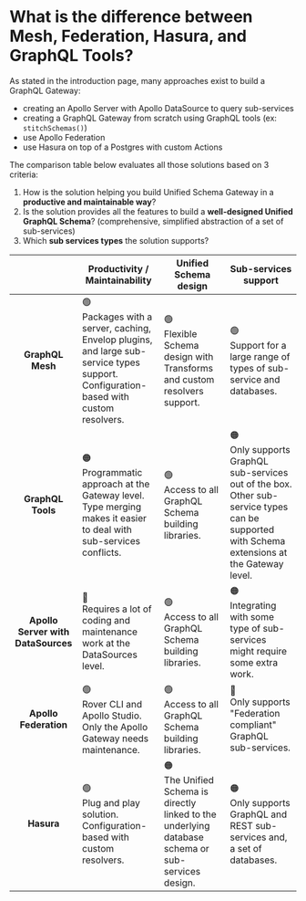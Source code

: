 # What is the difference between Mesh, Federation, Hasura, and GraphQL Tools?

As stated in the introduction page, many approaches exist to build a GraphQL Gateway:

- creating an Apollo Server with Apollo DataSource to query sub-services
- creating a GraphQL Gateway from scratch using GraphQL tools (ex: `stitchSchemas()`)
- use Apollo Federation
- use Hasura on top of a Postgres with custom Actions

The comparison table below evaluates all those solutions based on 3 criteria:

1. How is the solution helping you build Unified Schema Gateway in a **productive and maintainable
   way**?
2. Is the solution provides all the features to build a **well-designed Unified GraphQL Schema**?
   (comprehensive, simplified abstraction of a set of sub-services)
3. Which **sub services types** the solution supports?

|                                    | Productivity / Maintainability                                                                                                               | Unified Schema design                                                                                  | Sub-services support                                                                                                                            |
| :--------------------------------: | -------------------------------------------------------------------------------------------------------------------------------------------- | ------------------------------------------------------------------------------------------------------ | ----------------------------------------------------------------------------------------------------------------------------------------------- |
|          **GraphQL Mesh**          | 🟢<br/>Packages with a server, caching, Envelop plugins, and large sub-service types support.<br/>Configuration-based with custom resolvers. | 🟢<br/>Flexible Schema design with Transforms and custom resolvers support.                            | 🟢<br/>Support for a large range of types of sub-service and databases.                                                                         |
|         **GraphQL Tools**          | 🟠<br/>Programmatic approach at the Gateway level.<br/>Type merging makes it easier to deal with sub-services conflicts.                     | 🟢<br/>Access to all GraphQL Schema building libraries.                                                | 🟠<br/>Only supports GraphQL sub-services out of the box. Other sub-service types can be supported with Schema extensions at the Gateway level. |
| **Apollo Server with DataSources** | 🔴<br/>Requires a lot of coding and maintenance work at the DataSources level.                                                               | 🟢<br/>Access to all GraphQL Schema building libraries.                                                | 🟠<br/>Integrating with some type of sub-services might require some extra work.                                                                |
|       **Apollo Federation**        | 🟢<br/>Rover CLI and Apollo Studio. Only the Apollo Gateway needs maintenance.                                                               | 🟢<br/>Access to all GraphQL Schema building libraries.                                                | 🔴<br/>Only supports "Federation compliant" GraphQL sub-services.                                                                               |
|             **Hasura**             | 🟢<br/>Plug and play solution. Configuration-based with custom resolvers.                                                                    | 🟠<br/>The Unified Schema is directly linked to the underlying database schema or sub-services design. | 🟠<br/>Only supports GraphQL and REST sub-services and, a set of databases.                                                                     |
